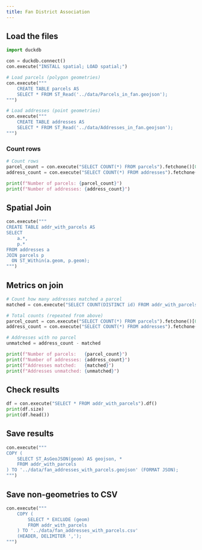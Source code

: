 ```yaml
---
title: Fan District Association
---
```



## Load the files

```python
import duckdb

con = duckdb.connect()
con.execute("INSTALL spatial; LOAD spatial;")

# Load parcels (polygon geometries)
con.execute("""
    CREATE TABLE parcels AS
    SELECT * FROM ST_Read('../data/Parcels_in_fan.geojson');
""")

# Load addresses (point geometries)
con.execute("""
    CREATE TABLE addresses AS
    SELECT * FROM ST_Read('../data/Addresses_in_fan.geojson');
""")

```

### Count rows

```python
# Count rows
parcel_count = con.execute("SELECT COUNT(*) FROM parcels").fetchone()[0]
address_count = con.execute("SELECT COUNT(*) FROM addresses").fetchone()[0]

print(f"Number of parcels: {parcel_count}")
print(f"Number of addresses: {address_count}")
```


## Spatial Join

```python
con.execute("""
CREATE TABLE addr_with_parcels AS
SELECT 
    a.*,
    p.*
FROM addresses a
JOIN parcels p
  ON ST_Within(a.geom, p.geom);
""")
```

## Metrics on join

```python
# Count how many addresses matched a parcel
matched = con.execute("SELECT COUNT(DISTINCT id) FROM addr_with_parcels").fetchone()[0]

# Total counts (repeated from above)
parcel_count = con.execute("SELECT COUNT(*) FROM parcels").fetchone()[0]
address_count = con.execute("SELECT COUNT(*) FROM addresses").fetchone()[0]

# Addresses with no parcel
unmatched = address_count - matched

print(f"Number of parcels:   {parcel_count}")
print(f"Number of addresses: {address_count}")
print(f"Addresses matched:   {matched}")
print(f"Addresses unmatched: {unmatched}")
```


## Check results

```python
df = con.execute("SELECT * FROM addr_with_parcels").df()
print(df.size)
print(df.head())

```

## Save results

```python
con.execute("""
COPY (
    SELECT ST_AsGeoJSON(geom) AS geojson, *
    FROM addr_with_parcels
) TO '../data/fan_addresses_with_parcels.geojson' (FORMAT JSON);
""")

```

## Save non-geometries to CSV

```python
con.execute("""
    COPY (
        SELECT * EXCLUDE (geom)
        FROM addr_with_parcels
    ) TO '../data/fan_addresses_with_parcels.csv'
    (HEADER, DELIMITER ',');
""")
```

